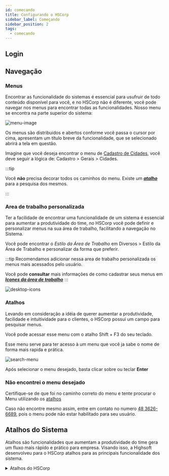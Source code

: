 ```yaml
---
id: comecando
title: Configurando o HSCorp
sidebar_label: Começando
sidebar_position: 2
tags:
  - comecando
---
```


## Login

## Navegação

### Menus

Encontrar as funcionalidade do sistemas é essencial para usufruir de todo conteúdo disponível para você, e no HSCorp não é diferente, você pode navegar nos menus para encontrar todas as funcionalidades. Nosso menu se encontra na parte superior do sistema:

![menu-image](./img/getting-started/menus-tutorial.png)

Os menus são distribuidos e abertos conforme você passa o cursor por cima, apresentam um título breve da funcionalidade, que se selecionado abrirá a tela em questão.

Imagine que você deseja encontrar o menu de [Cadastro de Cidades](../cadastro/cidade), você deve seguir a lógica de: <highlight bgColor="#54638c">Cadastro > Gerais > Cidades</highlight>.

:::tip

Você **não** precisa decorar todos os caminhos do menu. Existe um _**[atalho](#atalhos)**_ para a pesquisa dos mesmos.

:::

### Area de trabalho personalizada

Ter a facilidade de encontrar uma funcionalidade de um sistema é essencial para aumentar a produtividade do time, no HSCorp você pode definir e personalizar menus na sua área de trabalho, facilitando a navegação no Sistema.

Você pode encontrar o _Estilo da Área de Trabalho_ em <highlight bgColor="#54638c">Diversos > Estilo da Área de Trabalho</highlight> e personalizar da forma que preferir.

:::tip
Recomendamos adicionar nessa area de trabalho personalizada os menus mais acessados pelo usuário.

Você pode **consultar** mais informações de como cadastrar seus menus em _**[Icones da área de trabalho](../geral/customizacao/icones-do-desktop)**_
:::

![desktop-icons](./img/getting-started/desktop-icons.png)

### Atalhos

Levando em consideração a idéia de querer aumentar a produtividade, facilidade e intuitividade para o clientes, o HSCorp possui um campo para pesquisar menus.

Você pode acessar esse menu com o atalho <highlight bgColor="#2b99ff">Shift + F3</highlight> do seu teclado.

Esse menu serve para ter acesso à um menu que você ja sabe o nome de forma mais rapida e prática.

![search-menu](./img/getting-started/search-menu.png)

Após selecionar o menu desejado, basta clicar sobre ou teclar **Enter**

### Não encontrei o menu desejado

Certifique-se de que foi no caminho correto do menu e tente procurar o Menu utilizando os [atalhos](#atalhos)

Caso não encontre mesmo assim, entre em contato no numero [48 3626-6689](https://wa.me/554836266689?text=Ola%2C+gostaria+de+falar+com+o+Suporte+para+ver+sobre+meus+menus+do+HSCorp), pois o menu pode não estar habilitado para seu usuário.

## Atalhos do Sistema

Atalhos são funcionalidades que aumentam a produtividade do time gera um fluxo mais rápido e prático para empresa. Visando isso, a Highsoft desenvolveu para o HSCorp atalhos para as principais funcionalidade dos sistema.

<details>
  <summary>Atalhos do HSCorp</summary>
  Caso algum atalho não esteja em funcionamento para seu usuário, entre em contato
  conosco.
  <div className="grid-items-list">
    <p>
      <shortcut>F4</shortcut> Abre a tela de{' '}
      <a href="#">Movimentos Comerciais</a>
    </p>
    <p>
      <shortcut bgColor="#2b99ff">F5</shortcut> Abre a tela de{' '}
      <a href="#">Autorização Virtual Orçamentos</a>
    </p>
    <p>
      <shortcut bgColor="#2b99ff">Ctrl + P</shortcut> Abre a tela de{' '}
      <a href="../category/produto/">Produto</a>
    </p>
    <p>
      <shortcut bgColor="#2b99ff">Ctrl + O</shortcut> Abre a tela de{' '}
      <a href="../category/orçamentos">Orçamento</a>
    </p>
    <p>
      <shortcut bgColor="#2b99ff">Ctrl + S</shortcut> Abre a tela de{' '}
      <a href="../category/ordem-de-serviço/">Ordem de Serviço</a>
    </p>
    <p>
      <shortcut bgColor="#2b99ff">Ctrl + L</shortcut> Abre a tela de{' '}
      <a href="../category/clientes">Cliente</a>
    </p>
    <p>
      <shortcut bgColor="#2b99ff">Ctrl + N</shortcut> Abre a tela de{' '}
      <a href="../category/nota-fiscal-de-saída">Nota de Saída</a>
    </p>
    <p>
      <shortcut bgColor="#2b99ff">Ctrl + E</shortcut> Abre a tela de{' '}
      <a href="../category/nota-fiscal-de-entrada">Nota de Entrada</a>
    </p>
    <p>
      <shortcut bgColor="#2b99ff">Ctrl + T</shortcut> Abre a tela de{' '}
      <a href="../category/tabela-de-preço/">Tabela de Preço</a>
    </p>
    <p>
      <shortcut bgColor="#2b99ff">Ctrl + R</shortcut> Abre a tela de{' '}
      <a href="../category/romaneio/">Romaneio</a>
    </p>
    <p>
      <shortcut bgColor="#2b99ff">Ctrl + Alt + C</shortcut> Abre a tela de{' '}
      <a href="../category/crm">CRM - Gestão de relacionamento com o cliente</a>
    </p>
  </div>
</details>
